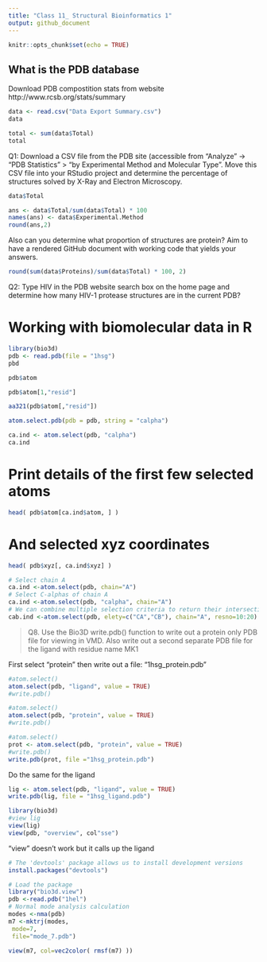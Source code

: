 ```yaml
---
title: "Class 11_ Structural Bioinformatics 1"
output: github_document
---
```


```r
knitr::opts_chunk$set(echo = TRUE)
```

## What is the PDB database


Download PDB compostition stats from website
http://www.rcsb.org/stats/summary
```r
data <- read.csv("Data Export Summary.csv")
data
```

```r
total <- sum(data$Total)
total
```



Q1:  Download a CSV file from the PDB site (accessible from “Analyze” -> “PDB Statistics” > “by Experimental Method and Molecular Type”.  Move this CSV file into your RStudio project and determine the percentage of structures solved by X-Ray and Electron Microscopy.  



```r
data$Total
```

```r
ans <- data$Total/sum(data$Total) * 100
names(ans) <- data$Experimental.Method
round(ans,2)
```


Also can you determine what proportion of structures are protein? Aim to have a rendered GitHub document with working code that yields your answers.


```r
round(sum(data$Proteins)/sum(data$Total) * 100, 2)
```

Q2:  Type HIV in the PDB website search box on the home page and determine how many HIV-1 protease structures are in the current PDB?


# Working with biomolecular data in R

```r
library(bio3d)
pdb <- read.pdb(file = "1hsg")
pbd
```


```r
pdb$atom
```


```r
pdb$atom[1,"resid"]
```


```r
aa321(pdb$atom[,"resid"])
```

```r
atom.select.pdb(pdb = pdb, string = "calpha")
```

```r
ca.ind <- atom.select(pdb, "calpha")
ca.ind
```

# Print details of the first few selected atoms

```r
head( pdb$atom[ca.ind$atom, ] )
```

# And selected xyz coordinates

```r
head( pdb$xyz[, ca.ind$xyz] )
```



```r
# Select chain A
ca.ind <-atom.select(pdb, chain="A")
# Select C-alphas of chain A
ca.ind <-atom.select(pdb, "calpha", chain="A")
# We can combine multiple selection criteria to return their intersection
cab.ind <-atom.select(pdb, elety=c("CA","CB"), chain="A", resno=10:20)

```



>Q8. Use the Bio3D write.pdb() function to write out a protein only PDB file for viewing in VMD.  Also write out a second separate PDB file for the ligand with residue name MK1

First select "protein" then write out a file: "1hsg_protein.pdb"

```r
#atom.select()
atom.select(pdb, "ligand", value = TRUE)
#write.pdb()

```


```r
#atom.select()
atom.select(pdb, "protein", value = TRUE)
#write.pdb()

```

```r
#atom.select()
prot <- atom.select(pdb, "protein", value = TRUE)
#write.pdb()
write.pdb(prot, file ="1hsg_protein.pdb")

```


Do the same for the ligand


```r
lig <- atom.select(pdb, "ligand", value = TRUE)
write.pdb(lig, file = "1hsg_ligand.pdb")
```


```r
library(bio3d)
#view lig
view(lig)
view(pdb, "overview", col"sse")
```

"view" doesn't work but it calls up the ligand

```r
# The 'devtools' package allows us to install development versions
install.packages("devtools")
```



```r
# Load the package
library("bio3d.view")
pdb <-read.pdb("1hel")
# Normal mode analysis calculation
modes <-nma(pdb)
m7 <-mktrj(modes, 
 mode=7,
 file="mode_7.pdb")

view(m7, col=vec2color( rmsf(m7) ))
```








